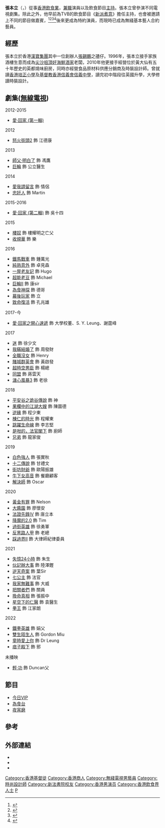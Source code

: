 {{藝人
| 姓名     = 張本立
| 類型     = 男藝人
| 圖片     = 
| 圖片尺寸 = 
| 圖片簡介 = 
| 本名     = 
| 英文名   = Cheung Poon Lap
| 暱稱     = B哥、阿立、Billy
| 國籍     = {{CNHK}}
| 民族     = [[汉族|汉族]]
| 籍貫     = [[廣東|廣東]][[新會|新會]]
| 出生日期 = {{birth_date_and_age|1967|9|7}}
| 出生地點 = {{BHKG}}
| 職業     = [[飲食業|飲食業]]、[[演員|演員]]、飲食節目主持
| 語言     = [[粵語|粵語]]、[[英語|英語]]、[[國語|國語]]
| 教育程度 = 
| 宗教信仰 = [[基督教|基督教]]
| 出身地   = [[香港|香港]]
| 出道作   = 
| 出道日期 = 
| 代表作   = [[新派煮意|新派煮意]]
| 活躍年代 = 2009年至今
| 經紀公司 = [[無綫電視|無綫電視]]
}}
'''張本立'''（{{lang|en|Billy Cheung Poon Lap}}，{{bd|1967年|9月7日}}）從事[[香港|香港]][[飲食業|飲食業]]，[[兼職|兼職]]演員以及飲食節目[[主持|主持]]。張本立曾參演不同電視劇集。除此之外，他早前為TVB的飲食節目《[[新派煮意|新派煮意]]》擔任主持，也會被邀請上不同的節目做嘉賓，<ref>{{Cite web |title=酒家老闆親子下廚 露筍炒蝦仁無難度【有片】 |url=https://topick.hket.com/article/1512531 |accessdate=2020-03-22 |publisher=香港經濟日報 |archive-date=2020-03-22 |archive-url=https://web.archive.org/web/20200322153435/https://topick.hket.com/article/1512531 |dead-url=no }}</ref><ref>{{Cite web |title=張本立綠葉背後原來係大老細？ 曾任時裝設計師樂做配角追夢 |url=https://skypost.ulifestyle.com.hk/article/2415303/ |accessdate=2020-03-22 |publisher=晴報 |archive-date=2019-08-02 |archive-url=https://web.archive.org/web/20190802153945/https://skypost.ulifestyle.com.hk/article/2415303/ |dead-url=no }}</ref><ref>{{Cite web |title=【十二傳說】張本立係酒樓老闆 拍劇鍾意做閒角：行行企企嗰啲 |url=https://www.hk01.com/%E5%8D%B3%E6%99%82%E5%A8%9B%E6%A8%82/359553 |accessdate=2020-03-22 |date=2019-08-02 |last=董欣琪 |website=香港01}}</ref><ref>{{Cite web |title=【白色強人】郭晉安撞車一幕膠味濃 TVB劇集主角再現金剛不死身！ |url=https://www.orientalsunday.hk/%e6%9c%80%e5%bc%b7%e7%b2%be%e9%81%b8/%e7%99%bd%e8%89%b2%e5%bc%b7%e4%ba%ba-%e9%83%ad%e6%99%89%e5%ae%89-%e8%86%a0%e4%bd%8d/358119/ |accessdate=2020-03-22 |date=2019-06-27}}</ref>後來更成為特約演員，而現時已成為無綫基本藝人合約藝員。

==經歷==
張本立於香港[[漢寶集團|漢寶集團]]其中一位創辦人[[張錫鵬|張錫鵬]]之孻仔。1996年，張本立接手家族酒樓生意而成為[[尖沙咀|尖沙咀]][[頂好海鮮酒家|頂好海鮮酒家]]老闆，2010年他更接手經營位於黃大仙有五十年歷史的英都燒味廚房，同時亦經營食品原材料供應分銷商及時裝設計師。曾就讀[[香港培正小學|香港培正小學]]及[[基督教香港信義會信義中學|基督教香港信義會信義中學]]，讀完初中階段往英國升學，大學修讀時裝設計。

==劇集([[無線電視|無線電視]])==
;2012-2015
*[[愛·回家_(第一輯)|愛·回家 (第一輯)]]
;2012
*[[怒火街頭2|怒火街頭2]] 飾 江德康
;2013
*[[師父·明白了|師父·明白了]] 飾 馮鷹
*[[巨輪|巨輪]] 飾 公立醫生
;2014
*[[愛我請留言|愛我請留言]] 飾 情侶
*[[忠奸人_(無綫電視劇)|忠奸人]] 飾 Martin
;2015-2016
*[[愛·回家_(第二輯)|愛·回家 (第二輯)]] 飾 吳十四
;2015
*[[樓奴_(無綫電視劇)|樓奴]] 飾 樓耀明之亡父
*[[收規華|收規華]] 飾 樂
;2016
*[[鐵馬戰車|鐵馬戰車]] 飾 鍾萬光
*[[純熟意外|純熟意外]] 飾 卓見森
*[[一屋老友記|一屋老友記]] 飾 Hugo
*[[超能老豆|超能老豆]] 飾 Michael
*[[巨輪II|巨輪II]] 飾 康sir
*[[為食神探|為食神探]] 飾 德哥
*[[幕後玩家|幕後玩家]] 飾 立
*[[致命復活|致命復活]] 飾 孔兆雄
;2017-今
*[[愛·回家之開心速遞|愛·回家之開心速遞]] 飾 大學校董、S. Y. Leung、謝霆峰
;2017
*[[迷_(無綫電視劇)|迷]] 飾 徐少文
*[[我瞞結婚了|我瞞結婚了]] 飾 周發財
*[[全職沒女|全職沒女]] 飾 Henry
*[[賭城群英會|賭城群英會]] 飾 黃啟發
*[[超時空男臣|超時空男臣]] 飾 楊總
*[[同盟|同盟]] 飾 蔣雲天
*[[溏心風暴3|溏心風暴3]] 飾 老徐
;2018
*[[平安谷之詭谷傳說|平安谷之詭谷傳說]] 飾 神
*[[果欄中的江湖大嫂|果欄中的江湖大嫂]] 飾 陳圖德
*[[逆緣|逆緣]] 飾 程少東
*[[棟仁的時光|棟仁的時光]] 飾 程耀東
*[[跳躍生命線|跳躍生命線]] 飾 李志堅
*[[是咁的，法官閣下|是咁的，法官閣下]] 飾 廚師
*[[兄弟_(無綫電視劇)|兄弟]] 飾 龍家俊
;2019
*[[白色強人|白色強人]] 飾 張實秋
*[[十二傳說|十二傳說]] 飾 甘禮文
*[[街坊財爺|街坊財爺]] 飾 歐陽振雄
*[[牛下女高音|牛下女高音]] 飾 餐廳顧客
*[[解決師|解決師]] 飾 Oscar
;2020
*[[黃金有罪|黃金有罪]] 飾 Nelson
*[[大醬園|大醬園]] 飾 廖懷安
*[[法證先鋒IV|法證先鋒IV]] 飾 唐立本
*[[降魔的2.0|降魔的2.0]] 飾 Tim
*[[過街英雄|過街英雄]] 飾 徐勇軍
*[[反黑路人甲|反黑路人甲]] 飾 老總
*[[踩過界II|踩過界II]] 飾 大律師紀律委員
;2021
*[[失憶24小時|失憶24小時]] 飾 朱生
*[[伙記辦大事|伙記辦大事]] 飾 陸澤鏗
*[[逆天奇案|逆天奇案]] 飾 葉Sir
*[[七公主_(無綫電視劇)|七公主]] 飾 法官
*[[我家無難事|我家無難事]] 飾 大威
*[[把關者們|把關者們]] 飾 關員
*[[換命真相|換命真相]] 飾 張振中
*[[星空下的仁醫|星空下的仁醫]] 飾 袁醫生
*[[拳王_(2021年電視劇)|拳王]] 飾 江家朗
;2022
*[[鐵拳英雄|鐵拳英雄]] 飾 娟父
*[[雙生陌生人|雙生陌生人]] 飾 Gordon Miu
*[[童時愛上你|童時愛上你]] 飾 Dr Leung
*[[痞子殿下|痞子殿下]] 飾 邪
;未播映
*[[輕·功|輕·功]] 飾 Duncan父

==節目==
*[[今日VIP|今日VIP]]
*[[為食台|為食台]]
*[[夜宵磨|夜宵磨]]

==參考==
{{reflist}}

== 外部連結 ==
* {{TVBartiste|cheungpoonlap}}
* {{Facebook|Billy-Cheung-張本立-113638838795831}}
* {{新浪微博|u/2519321550}}
{{DEFAULTSORT:Cheung}}
[[Category:香港基督徒|Category:香港基督徒]]  
[[Category:香港商人|Category:香港商人]]
[[Category:無綫電視男藝員|Category:無綫電視男藝員]]
[[Category:時尚設計師|Category:時尚設計師]]
[[Category:新法書院校友|Category:新法書院校友]]
[[Category:香港男演员|Category:香港男演员]]
[[Category:香港飲食界人士|Category:香港飲食界人士]]
[[Category:張姓|P]]
